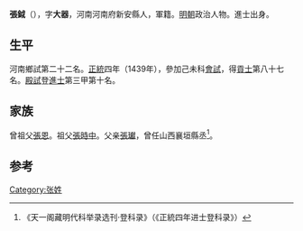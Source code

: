 {{Otheruses|other=名为张钺的其他人物|张钺}}
{{Otheruses|other=名为张大器的其他人物|张大器}}

'''張鉞'''（{{bd|1410年||？}}），字'''大器'''，河南河南府新安縣人，軍籍。[[明朝|明朝]]政治人物。進士出身。

== 生平 ==
河南鄉試第二十二名。[[正统_(年号)|正統]]四年（1439年），參加己未科[[會試|會試]]，得[[貢士|貢士]]第八十七名。[[殿試|殿試]]登[[進士|進士]]第三甲第十名。

== 家族 ==
曾祖父[[張恩|張恩]]。祖父[[張時中|張時中]]。父亲[[張瓛|張瓛]]，曾任山西襄垣縣丞<ref>《天一阁藏明代科举录选刊·登科录》（《正統四年进士登科录》）</ref>。

==参考==
{{reflist}}

{{正統四年己未科殿試金榜}}

{{Authority control}}

{{DEFAULTSORT:}}
[[Category:张姓|Category:张姓]]


{{明朝人物小作品}}